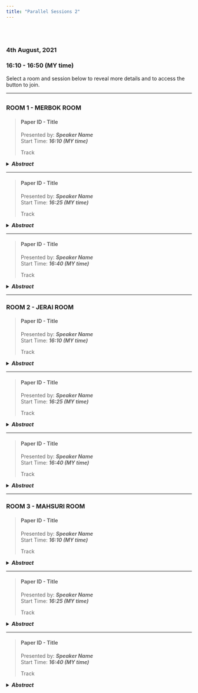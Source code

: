 ```yaml
---
title: "Parallel Sessions 2"
---
```


<link rel="stylesheet" href="styles.css" type="text/css">

<br></br>  

### **4th August, 2021**  
### **16:10 - 16:50 (MY time)**  

Select a room and session below to reveal more details and to access the button to join.  

***  

## {.tabset}  

### **ROOM 1 - MERBOK ROOM**  

> #### **Paper ID - Title**  
> Presented by: **_Speaker Name_**  
> Start Time: **_16:10 (MY time)_**  
> 
> Track   

<details>
<summary>**_Abstract_**</summary>  
<p>
*Place or insert abstract here*  

[**Speaker Name, Country**]()  

[[Join]]()  
</p>
</details>

---  

> #### **Paper ID - Title**  
> Presented by: **_Speaker Name_**  
> Start Time: **_16:25 (MY time)_**  
> 
> Track   

<details>
<summary>**_Abstract_**</summary>  
<p>
*Place or insert abstract here*  

[**Speaker Name, Country**]()  

[[Join]]()  
</p>
</details>  

---  

> #### **Paper ID - Title**  
> Presented by: **_Speaker Name_**  
> Start Time: **_16:40 (MY time)_**  
> 
> Track   

<details>
<summary>**_Abstract_**</summary>  
<p>
*Place or insert abstract here*  

[**Speaker Name, Country**]()  

[[Join]]()  
</p>
</details>  

***  

### **ROOM 2 - JERAI ROOM**  

> #### **Paper ID - Title**  
> Presented by: **_Speaker Name_**  
> Start Time: **_16:10 (MY time)_**  
> 
> Track   

<details>
<summary>**_Abstract_**</summary>  
<p>
*Place or insert abstract here*  

[**Speaker Name, Country**]()  

[[Join]]()  
</p>
</details>

---  

> #### **Paper ID - Title**  
> Presented by: **_Speaker Name_**  
> Start Time: **_16:25 (MY time)_**  
> 
> Track   

<details>
<summary>**_Abstract_**</summary>  
<p>
*Place or insert abstract here*  

[**Speaker Name, Country**]()  

[[Join]]()  
</p>
</details>  

---  

> #### **Paper ID - Title**  
> Presented by: **_Speaker Name_**  
> Start Time: **_16:40 (MY time)_**  
> 
> Track   

<details>
<summary>**_Abstract_**</summary>  
<p>
*Place or insert abstract here*  

[**Speaker Name, Country**]()  

[[Join]]()  
</p>
</details>  

***  

### **ROOM 3 - MAHSURI ROOM**  

> #### **Paper ID - Title**  
> Presented by: **_Speaker Name_**  
> Start Time: **_16:10 (MY time)_**  
> 
> Track   

<details>
<summary>**_Abstract_**</summary>  
<p>
*Place or insert abstract here*  

[**Speaker Name, Country**]()  

[[Join]]()  
</p>
</details>

---  

> #### **Paper ID - Title**  
> Presented by: **_Speaker Name_**  
> Start Time: **_16:25 (MY time)_**  
> 
> Track   

<details>
<summary>**_Abstract_**</summary>  
<p>
*Place or insert abstract here*  

[**Speaker Name, Country**]()  

[[Join]]()  
</p>
</details>  

---  

> #### **Paper ID - Title**  
> Presented by: **_Speaker Name_**  
> Start Time: **_16:40 (MY time)_**  
> 
> Track   

<details>
<summary>**_Abstract_**</summary>  
<p>
*Place or insert abstract here*  

[**Speaker Name, Country**]()  

[[Join]]()  
</p>
</details>  
